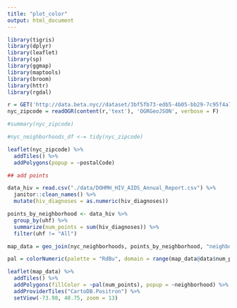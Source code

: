 ```yaml
---
title: "plot_color"
output: html_document
---
```


```r
library(tigris)
library(dplyr)
library(leaflet)
library(sp)
library(ggmap)
library(maptools)
library(broom)
library(httr)
library(rgdal)
```

```r
r = GET('http://data.beta.nyc//dataset/3bf5fb73-edb5-4b05-bb29-7c95f4a727fc/resource/6df127b1-6d04-4bb7-b983-07402a2c3f90/download/f4129d9aa6dd4281bc98d0f701629b76nyczipcodetabulationareas.geojson')
nyc_zipcode = readOGR(content(r,'text'), 'OGRGeoJSON', verbose = F)

#summary(nyc_zipcode)

#nyc_neighborhoods_df <-= tidy(nyc_zipcode)

leaflet(nyc_zipcode) %>%
  addTiles() %>% 
  addPolygons(popup = ~postalCode)

## add points

data_hiv = read.csv("./data/DOHMH_HIV_AIDS_Annual_Report.csv") %>% 
  janitor::clean_names() %>% 
  mutate(hiv_diagnoses = as.numeric(hiv_diagnoses))

points_by_neighborhood <- data_hiv %>%
  group_by(uhf) %>%
  summarize(num_points = sum(hiv_diagnoses)) %>% 
  filter(uhf != "All")

map_data = geo_join(nyc_neighborhoods, points_by_neighborhood, "neighborhood", "uhf")

pal = colorNumeric(palette = "RdBu", domain = range(map_data@data$num_points, na.rm=T))

leaflet(map_data) %>%
  addTiles() %>% 
  addPolygons(fillColor = ~pal(num_points), popup = ~neighborhood) %>% 
  addProviderTiles("CartoDB.Positron") %>%
  setView(-73.98, 40.75, zoom = 13)
```

